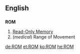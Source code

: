 ==English==
==={{acronym}}===
'''ROM'''
# [[Read-Only Memory]]
# (''medical'') Range of Movement

[[de:ROM]]
[[et:ROM]]
[[ko:ROM]]
[[he:ROM]]